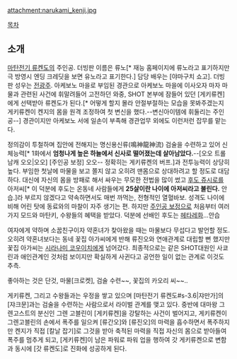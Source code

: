 attachment:narukami_kenji.jpg

[[목차]]

== 소개 ==
[[마탄전기 류켄도]]의 주인공. 더빙판 이름은 류노[* 재능 홈페이지에 류노라고 표기하지만 극 방영시 엔딩 크레딧을 보면 유노라고 표기한다.] 담당 배우는 [야마구치 쇼고]. 더빙판 성우는 [[전광주]]. 아케보노 마을로 부임된 경관으로 아케보노 마을에 이사오자 마자 마물과 관련된 사건에 휘말려들어 고전하던 와중, SHOT 본부에 잠들어 있던 [게키류켄]에게 선택받아 류켄도가 된다.[* 어떻게 할지 몰라 안절부절하는 모습을 못봐주겠는지 게키류켄이 켄지의 몸을 원격 조정하여 첫 변신을 했다.--변신아이템에 휘둘리는 주인공--] 경관이지만 아케보노 서에 일손이 부족해 경관업무 외에도 이런저런 잡무를 맡는다.

정의감이 투철하며 집안에 전해지는 명신용신류(鳴神龍神流) 검술을 수련하고 있어 신체능력[* 1화에서 '''엄청나게 높은 하늘에서 신사로 떨어졌는데 살아남았다.'''--[오오 트롤남캐 오오|오오] [주인공 보정] 오오-- 정확히는 게키류켄의 버프.]과 전투능력이 상당히 높다. 부임한 첫날에 마물을 보고 쫄지 않고 오히려 맨몸으로 상대하려고 할 정도로 대담하다. 대신에 자신의 몸을 방패로 해서 싸우는 무모한 전법을 많이 썼고 [[후도 쥬시로]]를 아저씨[* 이 덕분에 후도는 온동네 사람들에게 '''25살이란 나이에 아저씨라고 불린다.''' 안습.]라 부르지 않겠다고 약속하면서도 매번 까먹는, 전형적인 열혈바보. 성격도 나이에 비해 어린 탓에 동료와의 마찰이 자주 생기는 편. 하지만 [[주인공 보정]]으로 처음부터 여러가지 모드와 마탄키, 수왕들의 혜택을 받았다. 덕분에 선배인 후도는 [[헤타레]]화...안습

여자에게 약하며 소꿉친구이자 약혼녀가 찾아왔을 때는 마물보다 무섭다고 발언할 정도. 오히려 약혼녀보다는 동네 꽃집 아가씨에게 반해 류진오와 연애관계로 대립할 뻔 했지만 꽃집 아가씨는 [[시라나미 코우이치]]에게 넘어갔다. 최종적으로는 같은 SHOT대원인 사쿄 린과 애인관계인 것처럼 보이지만 확실하게 사귄다고 공언한 일이 없는 관계로 이것도 추측.

좋아하는 것은 단것, 마물[크로켓], 검술 수련~~, 꽃집의 카오리 씨~~..

게키류켄, 그리고 수왕들과는 우정을 쌓고 있으며 [마탄전기 류켄도#s-3.6|쟈만가]의 [쟈크문]과는 검술을 수련하는 사람으로서 라이벌 관계를 맺고 있다. 중반에 대마왕 그렌고스트의 분신인 그렌 고블린이 [게키류켄]을 강탈하는 사건이 벌어지고, 게키류켄이 그렌고블린의 손에서 폭주를 일으켜 [류간오]와 [류진오]의 마력을 흡수하면서 폭주하지만 켄지가 직접 [칼날 잡기]로 그것을 받아 축적된 마력을 직접 자신의 몸으로 받아들여 폭주를 멈추게 되고, [게키류켄]이 남은 파워로 파워 업을 행하여 갓 게키류켄으로 변함과 동시에 [갓 류켄도]로 진화에 성공하게 된다.
